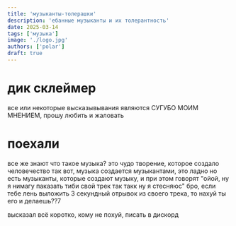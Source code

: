 ```yaml
---
title: 'музыканты-толерашки'
description: 'ебанные музыканты и их толерантность'
date: 2025-03-14
tags: ['музыка']
image: './logo.jpg'
authors: ['polar']
draft: true
---
```


# дик склеймер

все или некоторые высказывывания являются СУГУБО МОИМ МНЕНИЕМ, прошу любить и жаловать

# поехали

все же знают что такое музыка? это чудо творение, которое создало человечество
так вот, музыка создается музыкантами, это ладно
но есть музыканты, которые создают музыку, и при этом говорят "ойой, ну я нимагу паказать тиби свой трек так такк ну я стесняюс"
бро, если тебе лень выложить 3 секундный отрывок из своего трека, то нахуй ты его и делаешь??7

высказал всё коротко, кому не похуй, писать в дискорд